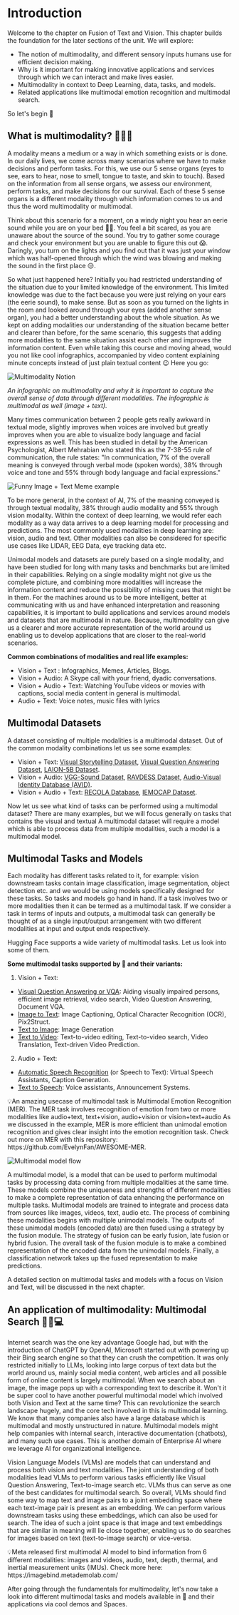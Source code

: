 # Introduction

Welcome to the chapter on Fusion of Text and Vision. This chapter builds the foundation for the later sections of the unit. We will explore:
- The notion of multimodality, and different sensory inputs humans use for efficient decision making. 
- Why is it important for making innovative applications and services through which we can interact and make lives easier.
- Multimodality in context to Deep Learning, data, tasks, and models.
- Related applications like multimodal emotion recognition and multimodal search.

So let's begin 🤗

## What is multimodality? 📸📝🎵

A modality means a medium or a way in which something exists or is done. In our daily lives, we come across many scenarios where we have to make decisions and perform tasks. For this, we use our 5 sense organs (eyes to see, ears to hear, nose to smell, tongue to taste, and skin to touch). Based on the information from all sense organs, we assess our environment, perform tasks, and make decisions for our survival. Each of these 5 sense organs is a different modality through which information comes to us and thus the word multimodality or multimodal. 

Think about this scenario for a moment, on a windy night you hear an eerie sound while you are on your bed 👻😨. You feel a bit scared, as you are unaware about the source of the sound. You try to gather some courage and check your environment but you are unable to figure this out 😱. Daringly, you turn on the lights and you find out that it was just your window which was half-opened through which the wind was blowing and making the sound in the first place 😒. 

So what just happened here? Initially you had restricted understanding of the situation due to your limited knowledge of the environment. This limited knowledge was due to the fact because you were just relying on your ears (the eerie sound), to make sense. But as soon as you turned on the lights in the room and looked around through your eyes (added another sense organ), you had a better understanding about the whole situation. As we kept on adding modalities our understanding of the situation became better and clearer than before, for the same scenario, this suggests that adding more modalities to the same situation assist each other and improves the information content.
Even while taking this course and moving ahead, would you not like cool infographics, accompanied by video content explaining minute concepts instead of just plain textual content 😉
Here you go:

![Multimodality Notion](https://huggingface.co/datasets/hf-vision/course-assets/resolve/main/multimodal_fusion_text_vision/multimodal_elephant.png)

*An infographic on multimodality and why it is important to capture the overall sense of data through different modalities. The infographic is multimodal as well (image + text).*

Many times communication between 2 people gets really awkward in textual mode, slightly improves when voices are involved but greatly improves when you are able to visualize body language and facial expressions as well. This has been studied in detail by the American Psychologist, Albert Mehrabian who stated this as the 7-38-55 rule of communication, the rule states:
"In communication, 7% of the overall meaning is conveyed through verbal mode (spoken words), 38% through voice and tone and 55% through body language and facial expressions."

![Funny Image + Text Meme example](https://huggingface.co/datasets/hf-vision/course-assets/main/resolve/multimodal_fusion_text_vision/bigbang.jpg)

To be more general, in the context of AI, 7% of the meaning conveyed is through textual modality, 38% through audio modality and 55% through vision modality.
Within the context of deep learning, we would refer each modality as a way data arrives to a deep learning model for processing and predictions. The most commonly used modalities in deep learning are: vision, audio and text. Other modalities can also be considered for specific use cases like LIDAR, EEG Data, eye tracking data etc.

Unimodal models and datasets are purely based on a single modality, and have been studied for long with many tasks and benchmarks but are limited in their capabilities. Relying on a single modality might not give us the complete picture, and combining more modalities will increase the information content and reduce the possibility of missing cues that might be in them. 
For the machines around us to be more intelligent, better at communicating with us and have enhanced interpretation and reasoning capabilities, it is important to build applications and services around models and datasets that are multimodal in nature. Because, multimodality can give us a clearer and more accurate representation of the world around us enabling us to develop applications that are closer to the real-world scenarios.

**Common combinations of modalities and real life examples:**
- Vision + Text : Infographics, Memes, Articles, Blogs.
- Vision + Audio: A Skype call with your friend, dyadic conversations.
- Vision + Audio + Text: Watching YouTube videos or movies with captions, social media content in general is multimodal. 
- Audio + Text: Voice notes, music files with lyrics

## Multimodal Datasets
A dataset consisting of multiple modalities is a multimodal dataset. Out of the common modality combinations let us see some examples:
- Vision + Text: [Visual Storytelling Dataset](https://visionandlanguage.net/VIST/), [Visual Question Answering Dataset](https://visualqa.org/download.html), [LAION-5B Dataset](https://laion.ai/blog/laion-5b/).
- Vision + Audio: [VGG-Sound Dataset](https://www.robots.ox.ac.uk/~vgg/data/vggsound/), [RAVDESS Dataset](https://zenodo.org/records/1188976), [Audio-Visual Identity Database (AVID)](https://www.avid.wiki/Main_Page).
- Vision + Audio + Text: [RECOLA Database](https://diuf.unifr.ch/main/diva/recola/), [IEMOCAP Dataset](https://sail.usc.edu/iemocap/).

Now let us see what kind of tasks can be performed using a multimodal dataset? There are many examples, but we will focus generally on tasks that contains the visual and textual 
A multimodal dataset will require a model which is able to process data from multiple modalities, such a model is a multimodal model.

## Multimodal Tasks and Models

Each modality has different tasks related to it, for example: vision downstream tasks contain image classification, image segmentation, object detection etc. and we would be using
models specifically designed for these tasks. So tasks and models go hand in hand. If a task involves two or more modalities then it can be termed as a multimodal task. If we consider a task in terms of inputs and outputs, a multimodal task can generally be thought of as a single input/output arrangement with two different modalities at input and output ends respectively.

Hugging Face supports a wide variety of multimodal tasks. Let us look into some of them.

**Some multimodal tasks supported by 🤗 and their variants:**
1. Vision + Text:
- [Visual Question Answering or VQA](https://huggingface.co/tasks/visual-question-answering): Aiding visually impaired persons, efficient image retrieval, video search, Video Question Answering, Document VQA.
- [Image to Text](https://huggingface.co/tasks/image-to-text): Image Captioning, Optical Character Recognition (OCR), Pix2Struct.
- [Text to Image](https://huggingface.co/tasks/text-to-image): Image Generation
- [Text to Video](https://huggingface.co/tasks/text-to-video): Text-to-video editing, Text-to-video search, Video Translation, Text-driven Video Prediction.

2. Audio + Text:  
- [Automatic Speech Recognition](https://huggingface.co/tasks/automatic-speech-recognition) (or Speech to Text): Virtual Speech Assistants, Caption Generation.
- [Text to Speech](https://huggingface.co/tasks/text-to-speech): Voice assistants, Announcement Systems.

<Tip>
💡An amazing usecase of multimodal task is Multimodal Emotion Recognition (MER). The MER task involves recognition of emotion from two or more modalities like audio+text, text+vision, audio+vision or vision+text+audio As we discussed in the example, MER is more efficient than unimodal emotion recognition and gives clear insight into the 
emotion recognition task. Check out more on MER with this repository: https://github.com/EvelynFan/AWESOME-MER. 
</Tip>

![Multimodal model flow](https://huggingface.co/datasets/hf-vision/course-assets/resolve/main/multimodal_fusion_text_vision/Multimodal.jpg)

A multimodal model, is a model that can be used to perform multimodal tasks by processing data coming from multiple modalities at the same time. These models combine the uniqueness and strengths of different modalities to make a complete representation of data enhancing the performance on multiple tasks. Multimodal models are trained to integrate and process data from sources like images, videos, text, audio etc. 
The process of combining these modalities begins with multiple unimodal models. The outputs of  these unimodal models (encoded data) are then fused using a strategy by the fusion module. The strategy of fusion can be early fusion, late fusion or hybrid fusion. The overall task of the fusion module is to make a combined representation of the encoded data from the unimodal models. Finally, a classification network takes up the fused representation to make predictions.

A detailed section on multimodal tasks and models with a focus on Vision and Text, will be discussed in the next chapter.

## An application of multimodality: Multimodal Search 🔎📲💻

Internet search was the one key advantage Google had, but with the introduction of ChatGPT by OpenAI, Microsoft started out with
powering up their Bing search engine so that they can crush the competition. It was only restricted initially to LLMs, looking into large corpus of text data but the world around us, mainly social media content, web articles and all possible form of online content is largely multimodal. When we search about an image, the image pops up with a corresponding text to describe it. Won't it be super cool to have another powerful multimodal model which involved both Vision and Text at the same time? This can revolutionize the search landscape hugely, and the core tech involved in this is multimodal learning. We know that many companies also have a large database which is multimodal and mostly unstructured in nature. Multimodal models might help companies with internal search, interactive documentation (chatbots), and many such use cases. This is another domain of Enterprise AI where we leverage AI for organizational intelligence. 

Vision Language Models (VLMs) are models that can understand and process both vision and text modalities. The joint understanding of both modalities lead VLMs to perform various tasks efficiently like Visual Question Answering, Text-to-image search etc. VLMs thus can serve as one of the best candidates for multimodal search. So overall, VLMs should find some way to map text and image pairs to a joint embedding space where each text-image pair is present as an embedding. We can perform various downstream tasks using these embeddings, which can also be used for search. The idea of such a joint space is that image and text embeddings that are similar in meaning will lie close together, enabling us to do searches for images based on text (text-to-image search) or vice-versa.


<Tip>
💡Meta released first multimodal AI model to bind information from 6 different modalities:  images and videos, audio, text, depth, thermal, and inertial measurement units (IMUs). Check more here: https://imagebind.metademolab.com/
</Tip>

After going through the fundamentals for multimodality, let's now take a look into different multimodal tasks and models available in 🤗 and their applications via cool demos and Spaces.
